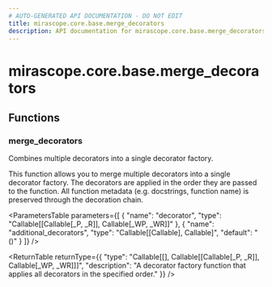 ```yaml
---
# AUTO-GENERATED API DOCUMENTATION - DO NOT EDIT
title: mirascope.core.base.merge_decorators
description: API documentation for mirascope.core.base.merge_decorators
---
```


# mirascope.core.base.merge_decorators

<ApiType type="Module" />

## Functions

### merge_decorators

<ApiType type="Function" />

Combines multiple decorators into a single decorator factory.

This function allows you to merge multiple decorators into a single decorator factory.
The decorators are applied in the order they are passed to the function.
All function metadata (e.g. docstrings, function name) is preserved through the decoration chain.

<ParametersTable
  parameters={[
  {
    "name": "decorator",
    "type": "Callable[[Callable[_P, _R]], Callable[_WP, _WR]]"
  },
  {
    "name": "additional_decorators",
    "type": "Callable[[Callable], Callable]",
    "default": "()"
  }
]}
/>

<ReturnTable
  returnType={{
  "type": "Callable[[], Callable[[Callable[_P, _R]], Callable[_WP, _WR]]]",
  "description": "A decorator factory function that applies all decorators in the specified order."
}}
/>



